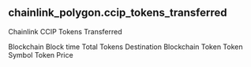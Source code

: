 ## chainlink_polygon.ccip_tokens_transferred 
Chainlink CCIP Tokens Transferred


<ParamField path="blockchain">
Blockchain
</ParamField>
<ParamField path="block_time">
Block time
</ParamField>
<ParamField path="total_tokens">
Total Tokens
</ParamField>
<ParamField path="destination_blockchain">
Destination Blockchain
</ParamField>
<ParamField path="token">
Token
</ParamField>
<ParamField path="token_symbol">
Token Symbol
</ParamField>
<ParamField path="token_price">
Token Price
</ParamField>
